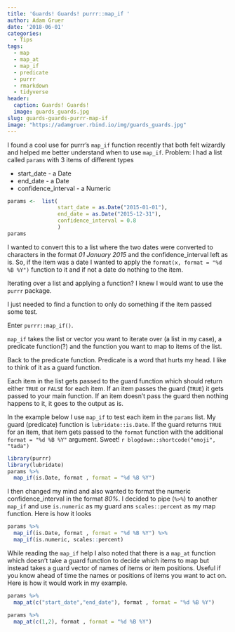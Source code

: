 ```yaml
---
title: 'Guards! Guards! purrr::map_if '
author: Adam Gruer
date: '2018-06-01'
categories:
  - Tips
tags:
  - map
  - map_at
  - map_if
  - predicate
  - purrr
  - rmarkdown
  - tidyverse
header:
  caption: Guards! Guards!
  image: guards_guards.jpg
slug: guards-guards-purrr-map-if
image: "https://adamgruer.rbind.io/img/guards_guards.jpg"
---
```


I found a cool use for purrr's `map_if` function recently that both felt wizardly and helped me better understand when to use `map_if`.
Problem: I had a list called `params`  with 3 items of different types

- start_date - a Date 
- end_date - a Date
- confidence_interval - a Numeric

```r
params <-  list(
                start_date = as.Date("2015-01-01"),
                end_date = as.Date("2015-12-31"),
                confidence_interval = 0.8
                )
params
```

I wanted to convert this to a list where the two dates were converted to characters in the format *01 January 2015* and the confidence_interval left as is. So, if the item was a date I wanted to apply the `format(x, format = "%d %B %Y")` function to it and if not a date do nothing to the item.

Iterating over a list and applying a function? I knew I would want to use the `purrr` package.

I just needed to find a function to only do something if the item passed some test.

Enter `purrr::map_if()`.

`map_if` takes the list or vector you want to iterate over (a list in my case), a predicate function(?) and the function you want to map to items of the list.

Back to the predicate function. Predicate is a word that hurts my head. I like to think of it as a guard function.

Each item in the list gets passed to the guard function which should return either `TRUE` or `FALSE` for each item. If an item passes the guard (`TRUE`) it gets passed to your main function. If an item doesn't pass the guard then nothing happens to it, it goes to the output as is.

In the example below I use `map_if` to test each item in the `params` list. My guard (predicate) function is `lubridate::is.Date`.  If the guard returns `TRUE` for an item, that item gets passed to the `format` function with the additional `format = "%d %B %Y"` argument. Sweet! `r blogdown::shortcode("emoji", "tada")`

```r
library(purrr)
library(lubridate)
params %>%
  map_if(is.Date, format , format = "%d %B %Y")
```

I then changed my mind and also wanted to format the numeric confidence_interval in the format _80%_.  I decided to pipe (`%>%`) to another `map_if`  and use `is.numeric` as my guard ans `scales::percent` as my map function.  Here is how it looks

```r
params %>%
  map_if(is.Date, format , format = "%d %B %Y") %>%
  map_if(is.numeric, scales::percent)
```


While reading the `map_if` help I also noted that there is a `map_at` function which doesn't take a guard function to decide which items to map but instead takes a guard vector of names of items or item positions. Useful if you know ahead of time the names or positions of items you want to act on. Here is how it would work in my example. 
```r
params %>%
  map_at(c("start_date","end_date"), format , format = "%d %B %Y")
```

```r
params %>%
  map_at(c(1,2), format , format = "%d %B %Y")
```
